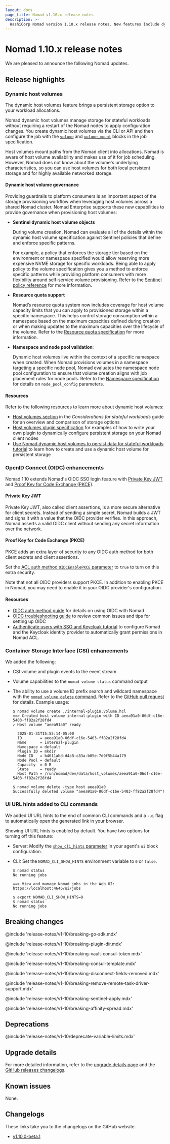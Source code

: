 ```yaml
---
layout: docs
page_title: Nomad v1.10.x release notes
description: >-
  HashiCorp Nomad version 1.10.x release notes. New features include dynamic host volumes, OIDC Private Key JWT (client assertions), and OIDC Proof Key for Code Exchange (PKCE). Updates to the Container Storage Interface (CSI) volume delete and volume status commands. CSI volume and plugin events added to the event stream. Added UI URL hints to the end of common CLI commands and a -ui flag to auto-open them in a browser.
---
```


# Nomad 1.10.x release notes

We are pleased to announce the following Nomad updates.

## Release highlights

### Dynamic host volumes

The dynamic host volumes feature brings a persistent storage option to your
workload allocations.

Nomad dynamic host volumes manage storage for stateful workloads without
requiring a restart of the Nomad nodes to apply configuration changes. You
create dynamic host volumes via the CLI or API and then configure the job with
the [`volume`](/nomad/docs/job-specification/volume) and
[`volume_mount`](/nomad/docs/job-specification/volume_mount) blocks in the job
specification.

Host volumes mount paths from the Nomad client into allocations. Nomad is aware
of host volume availability and makes use of it for job scheduling. However,
Nomad does not know about the volume's underlying characteristics, so you can
use host volumes for both local persistent storage and for highly
available networked storage.

#### Dynamic host volume governance <EnterpriseAlert inline product="nomad"/>

Providing guardrails to platform consumers is an important aspect of the storage
provisioning workflow when leveraging host volumes across a shared Nomad
cluster.  Nomad Enterprise supports these new capabilities to provide
governance when provisioning host volumes:

- **Sentinel dynamic host volume objects**

  During volume creation, Nomad can evaluate all of the details within the
  dynamic host volume specification against Sentinel policies
  that define and enforce specific patterns.

  For example, a policy that enforces the storage tier based on the environment
  or namespace specified would allow reserving more expensive NVME storage for
  specific workloads. Being able to apply policy to the volume specification
  gives you a method to enforce specific patterns while providing platform
  consumers with more flexibility around self-service volume provisioning. Refer
  to the [Sentinel policy reference](/nomad/docs/reference/sentinel-policy#sentinel-dynamic-host-volume-objects) for more information.

- **Resource quota support**

  Nomad’s resource quota system now includes coverage for host volume capacity
  limits that you can apply to provisioned storage within a specific namespace.
  This helps control storage consumption within a namespace based on the maximum
  capacities defined during creation or when making updates to the maximum
  capacities over the lifecycle of the volume. Refer to the [Resource quota
  specification](/nomad/docs/other-specifications/quota) for more information.

- **Namespace and node pool validation**:

  Dynamic host volumes live within the context of a specific namespace when
  created. When Nomad provisions volumes in a namespace targeting a specific
  node pool, Nomad evaluates the namespace node pool configuration to ensure
  that volume creation aligns with job placement rules for node pools. Refer to
  the [Namespace specification](/nomad/docs/other-specifications/namespace) for
  details on `node_pool_config` parameters.

#### Resources

Refer to the following resources to learn more about dynamic host volumes:

- [Host volumes section](/nomad/docs/architecture/stateful-workloads#host-volumes)
  in the _Considerations for stateful workloads_ guide for an overview and
  comparison of storage options
- [Host volumes plugin
  specification](/nomad/docs/architecture/storage/host-volumes) for examples
  of how to write your own plugin to dynamically configure persistent storage on
  your Nomad client nodes
- [Use Nomad dynamic host volumes to persist data for stateful workloads
  tutorial](/nomad/tutorials/stateful-workloads/stateful-workloads-dynamic-host-volumes)
  to learn how to create and use a dynamic host volume for persistent storage

### OpenID Connect (OIDC) enhancements

Nomad 1.10 extends Nomad's OIDC SSO login feature with [Private Key JWT][pkjwt]
and [Proof Key for Code Exchange (PKCE)][pkce].

#### Private Key JWT

Private Key JWT, also called client assertions, is a more secure alternative for
client secrets. Instead of sending a simple secret, Nomad builds a JWT and signs
it with a value that the OIDC provider verifies. In this approach, Nomad asserts
a valid OIDC client without sending any secret information over the network.

#### Proof Key for Code Exchange (PKCE)

PKCE adds an extra layer of security to any OIDC auth method for both client
secrets and client assertions.

Set the [ACL auth method `OIDCEnablePKCE`
parameter](/nomad/api-docs/acl/auth-methods#oidcenablepkce) to `true` to turn
on this extra security.

Note that not all OIDC providers support PKCE. In addition to enabling PKCE in
Nomad, you may need to enable it in your OIDC provider's configuration.

#### Resources

- [OIDC auth method guide][oidc-concepts] for details on using OIDC with Nomad
- [OIDC troubleshooting guide][oidc-trouble] to review common issues and tips
  for setting up OIDC
- [Authenticate users with SSO and Keycloak tutorial][oidc-tutorial] to
  configure Nomad and the Keycloak identity provider to automatically grant
  permissions in Nomad ACL.

### Container Storage Interface (CSI) enhancements

We added the following:

- CSI volume and plugin events to the event stream
- Volume capabilities to the `nomad volume status` command output
- The ability to use a volume ID prefix search and wildcard namespace with the
  [`nomad volume delete` command](/nomad/commands/volume/delete). Refer to
  the [GitHub pull request](https://github.com/hashicorp/nomad/pull/24997) for
  details. Example usage:

  ```shell-session
  $ nomad volume create ./internal-plugin.volume.hcl
  ==> Created host volume internal-plugin with ID aeea91a0-06df-c16e-5403-ff82a2f28fd4
  ✓ Host volume "aeea91a0" ready

    2025-01-31T15:55:14-05:00
    ID        = aeea91a0-06df-c16e-5403-ff82a2f28fd4
    Name      = internal-plugin
    Namespace = default
    Plugin ID = mkdir
    Node ID   = b4611abd-d4a8-c83a-b05e-7d9f5b44a179
    Node Pool = default
    Capacity  = 0 B
    State     = ready
    Host Path = /run/nomad/dev/data/host_volumes/aeea91a0-06df-c16e-5403-ff82a2f28fd4

  $ nomad volume delete -type host aeea91a0
  Successfully deleted volume "aeea91a0-06df-c16e-5403-ff82a2f28fd4"!
  ```

### UI URL hints added to CLI commands

We added UI URL hints to the end of common CLI commands and a `-ui` flag to
automatically open the generated link in your browser.

Showing UI URL hints is enabled by default. You have two options for turning off
this feature:

- Server: Modify the [`show_cli_hints`
  parameter](/nomad/docs/configuration/ui#show_cli_hints) in your agent's `ui`
  block configuration.
- CLI: Set the `NOMAD_CLI_SHOW_HINTS` environment variable to `0` or `false`.

  ```shell-session
  $ nomad status
  No running jobs

  ==> View and manage Nomad jobs in the Web UI: https://localhost:4646/ui/jobs

  $ export NOMAD_CLI_SHOW_HINTS=0
  $ nomad status
  No running jobs
  ```

## Breaking changes

@include 'release-notes/v1-10/breaking-go-sdk.mdx'

@include 'release-notes/v1-10/breaking-plugin-dir.mdx'

@include 'release-notes/v1-10/breaking-vault-consul-token.mdx'

@include 'release-notes/v1-10/breaking-consul-template.mdx'

@include 'release-notes/v1-10/breaking-disconnect-fields-removed.mdx'

@include 'release-notes/v1-10/breaking-remove-remote-task-driver-support.mdx'

@include 'release-notes/v1-10/breaking-sentinel-apply.mdx'

@include 'release-notes/v1-10/breaking-affinity-spread.mdx'

## Deprecations

@include 'release-notes/v1-10/deprecate-variable-limits.mdx'

## Upgrade details

For more detailed information, refer to the [upgrade details
page][upgrade] and the [GitHub releases changelogs][github-releases].

## Known issues

None.

## Changelogs

These links take you to the changelogs on the GitHub website.

- [v1.10.0-beta.1](https://github.com/hashicorp/nomad/releases/tag/v1.10.0-beta.1)


[consul-integration]: /nomad/docs/integrations/consul/acl
[vault-integration]: /nomad/docs/integrations/vault/acl
[GH-18529]: https://github.com/hashicorp/nomad/issues/18529
[upgrade]: /nomad/docs/upgrade/upgrade-specific#nomad-1-10-0
[github-releases]: https://github.com/hashicorp/nomad/releases/
[pkjwt]: https://oauth.net/private-key-jwt/
[pkce]: https://oauth.net/2/pkce/
[oidc-concepts]: /nomad/docs/secure/sso/oidc#client-assertions
[oidc-trouble]: /nomad/docs/secure/sso/oidc#oidc-configuration-troubleshooting
[oidc-tutorial]: /nomad/tutorials/single-sign-on/sso-oidc-keycloak
